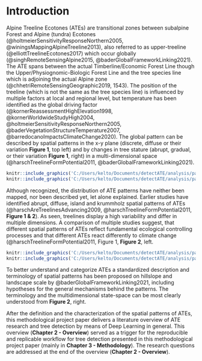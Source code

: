 # **Introduction**

Alpine Treeline Ecotones (ATEs) are transitional zones between subalpine Forest and Alpine (tundra) Ecotones (@holtmeierSensitivityResponseNorthern2005, @winingsMappingAlpineTreeline2013), also referred to as upper-treeline (@elliottTreelineEcotones2017) which occur globally (@singhRemoteSensingAlpine2015, @baderGlobalFrameworkLinking2021). The ATE spans between the actual Timberline/Economic Forest Line though the Upper/Physiognomic-Biologic Forest Line and the tree species line which is adjoining the actual Alpine zone (@chhetriRemoteSensingGeographic2019, 1543). The position of the treeline (which is not the same as the tree species line) is influenced by multiple factors at local and regional level, but  temperature has been identified as the global driving  factor (@kornerReassessmentHighElevation1998, @kornerWorldwideStudyHigh2004, @holtmeierSensitivityResponseNorthern2005, @baderVegetationStructureTemperature2007, @barredocanoImpactsClimateChange2020). The global pattern can be described by spatial patterns in the x-y plane (discrete, diffuse or their variation **Figure 1**, top left) and by changes in tree stature (abrupt, gradual, or their variation **Figure 1**, right) in a multi-dimensional space (@harschTreelineFormPotential2011, @baderGlobalFrameworkLinking2021). 

```r
knitr::include_graphics('C:/Users/kelto/Documents/detectATE/analysis/paper/figures/Figure_1a.png')
knitr::include_graphics('C:/Users/kelto/Documents/detectATE/analysis/paper/figures/Figure_1b.png')
```

Although recognized, the distribution of ATE patterns have neither been mapped, nor been described yet, let alone explained. Earlier studies have identified abrupt, diffuse, island and krummholz spatial patterns of ATEs (@harschAreTreelinesAdvancing2009, @harschTreelineFormPotential2011, **Figure 1 & 2**). As seen, treelines display a high variability and differ in multiple dimensions. A comparison of multiple studies suggest, that different spatial patterns of ATEs reflect fundamental ecological controlling processes and that different ATEs react differently to climate change (@harschTreelineFormPotential2011, Figure 1, **Figure 2**, left.

```r
knitr::include_graphics('C:/Users/kelto/Documents/detectATE/analysis/paper/figures/Figure_2a.png')
knitr::include_graphics('C:/Users/kelto/Documents/detectATE/analysis/paper/figures/Figure_2b.png')
```

To better understand and categorize ATEs a standardized description and terminology of spatial patterns has been proposed on hillslope and landscape scale by @baderGlobalFrameworkLinking2021, including hypotheses for the general mechanisms behind the patterns. The terminology and the multidimensional state-space can be most clearly understood from **Figure 2**, right. 

After the definition and the characterization of the spatial patterns of ATEs, this methodological project paper delivers a literature overview of ATE research and tree detection by means of Deep Learning in general. This overview (**Chapter 2 - Overview**) served as a trigger for the reproducible and replicable workflow for tree detection presented in this methodological project paper (mainly in **Chapter 3 - Methodology**). The research questions are addressed at the end of the overview (**Chapter 2 - Overview**).

